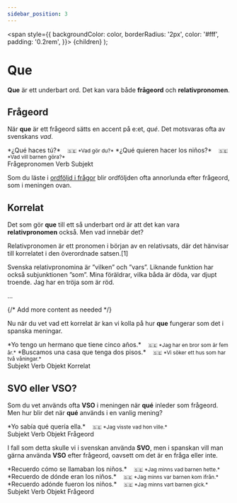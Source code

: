 ```yaml
---
sidebar_position: 3
---
```




  <span
    style={{
      backgroundColor: color,
      borderRadius: '2px',
      color: '#fff',
      padding: '0.2rem',
    }}>
    {children}
  </span>
);

# <Highlight color="var(--highlight)">Que</Highlight>

**Que** är ett underbart ord. Det kan vara både **frågeord** och **relativpronomen**.

## Frågeord

När **que** är ett frågeord sätts en accent på e:et, *qué*. Det motsvaras ofta av svenskans *vad*.

<div className="custom-quote">  
*¿<span style={{color: 'magenta'}}>Qué</span> <span style={{color: 'red'}}>haces</span> <span style={{color: 'var(--highlight)'}}>tú</span>?*   
&nbsp;&nbsp;&nbsp;<small>🇸🇪 *Vad gör du?*</small>   
*¿<span style={{color: 'magenta'}}>Qué</span> <span style={{color: 'red'}}>quieren hacer</span> <span style={{color: 'var(--highlight)'}}>los niños</span>?*   
&nbsp;&nbsp;&nbsp;<small>🇸🇪 *Vad vill barnen göra?*</small>   
</div>

<div className="subject-box">
  <span className="magenta-dot"></span>
  <span className="subject-text">Frågepronomen</span>
  <span className="red-dot"></span>
  <span className="subject-text">Verb</span>
  <span className="blue-dot"></span>
  <span className="subject-text">Subjekt</span>
</div>

Som du läste i [ordföljd i frågor](/docs/Syntax/Ordföljd%20i%20frågor) blir ordföljden ofta annorlunda efter frågeord, som i meningen ovan. 

## Korrelat

Det som gör **que** till ett så underbart ord är att det kan vara **relativpronomen** också. Men vad innebär det? 

<div className="browser-container">
  <BrowserWindow title="https://sv.wikipedia.org/wiki/Relativpronomen">
<p>
Relativpronomen är ett pronomen i början av en relativsats, där det hänvisar till korrelatet i den överordnade satsen.[1]

Svenska relativpronomina är ”vilken” och ”vars”. Liknande funktion har också subjunktionen ”som”.
Mina föräldrar, vilka båda är döda, var djupt troende.
Jag har en tröja som är röd.  

...
</p>
    {/* Add more content as needed */}
  </BrowserWindow>
</div>

Nu när du vet vad ett korrelat är kan vi kolla på hur **que** fungerar som det i spanska meningar.

<div className="custom-quote">  
*<span style={{color: 'var(--highlight)'}}>Yo</span> <span style={{color: 'red'}}>tengo</span> <span style={{color: 'lightseagreen'}}>un hermano</span> <span style={{color: 'magenta'}}>que</span> <span style={{color: 'red'}}>tiene</span>  <span style={{color: 'lightseagreen'}}>cinco años</span>.*   
&nbsp;&nbsp;&nbsp;<small>🇸🇪 *Jag har en bror som är fem år.*</small>   
*<span style={{color: 'red'}}>Buscamos</span> <span style={{color: 'lightseagreen'}}>una casa</span> <span style={{color: 'magenta'}}>que</span> <span style={{color: 'red'}}>tenga</span>  <span style={{color: 'lightseagreen'}}>dos pisos</span>.*   
&nbsp;&nbsp;&nbsp;<small>🇸🇪 *Vi söker ett hus som har två våningar.*</small>   
</div>

<div className="subject-box">
  <span className="blue-dot"></span>
  <span className="subject-text">Subjekt</span>
  <span className="red-dot"></span>
  <span className="subject-text">Verb</span>
    <span className="aqua-dot"></span>
  <span className="subject-text">Objekt</span>
  <span className="magenta-dot"></span>
  <span className="subject-text">Korrelat</span>
</div>

## SVO eller VSO?

Som du vet används ofta **VSO** i meningen när **qué** inleder som frågeord. Men hur blir det när **qué** används i en vanlig mening?

<div className="custom-quote">  
*<span style={{color: 'var(--highlight)'}}>Yo</span> <span style={{color: 'red'}}>sabía</span> <span style={{color: 'magenta'}}>qué</span> <span style={{color: 'red'}}>quería</span> <span style={{color: 'var(--highlight)'}}>ella</span>.*   
&nbsp;&nbsp;&nbsp;<small>🇸🇪 *Jag visste vad hon ville.*</small>   
</div>

<div className="subject-box">
  <span className="blue-dot"></span>
  <span className="subject-text">Subjekt</span>
  <span className="red-dot"></span>
  <span className="subject-text">Verb</span>
    <span className="aqua-dot"></span>
  <span className="subject-text">Objekt</span>
  <span className="magenta-dot"></span>
  <span className="subject-text">Frågeord</span>
</div>

I fall som detta skulle vi i svenskan använda **SVO**, men i spanskan vill man gärna använda **VSO** efter frågeord, oavsett om det är en fråga eller inte.

<div className="custom-quote">  
*<span style={{color: 'red'}}>Recuerdo</span> <span style={{color: 'magenta'}}>cómo</span> <span style={{color: 'red'}}>se llamaban</span> <span style={{color: 'var(--highlight)'}}>los niños</span>.*   
&nbsp;&nbsp;&nbsp;<small>🇸🇪 *Jag minns vad barnen hette.*</small>   
*<span style={{color: 'red'}}>Recuerdo</span> <span style={{color: 'magenta'}}>de dónde</span> <span style={{color: 'red'}}>eran</span> <span style={{color: 'var(--highlight)'}}>los niños</span>.*   
&nbsp;&nbsp;&nbsp;<small>🇸🇪 *Jag minns var barnen kom ifrån.*</small>   
*<span style={{color: 'red'}}>Recuerdo</span> <span style={{color: 'magenta'}}>adónde</span> <span style={{color: 'red'}}>fueron</span> <span style={{color: 'var(--highlight)'}}>los niños</span>.*   
&nbsp;&nbsp;&nbsp;<small>🇸🇪 *Jag minns vart barnen gick.*</small>  
</div>

<div className="subject-box">
  <span className="blue-dot"></span>
  <span className="subject-text">Subjekt</span>
  <span className="red-dot"></span>
  <span className="subject-text">Verb</span>
    <span className="aqua-dot"></span>
  <span className="subject-text">Objekt</span>
  <span className="magenta-dot"></span>
  <span className="subject-text">Frågeord</span>
</div>
